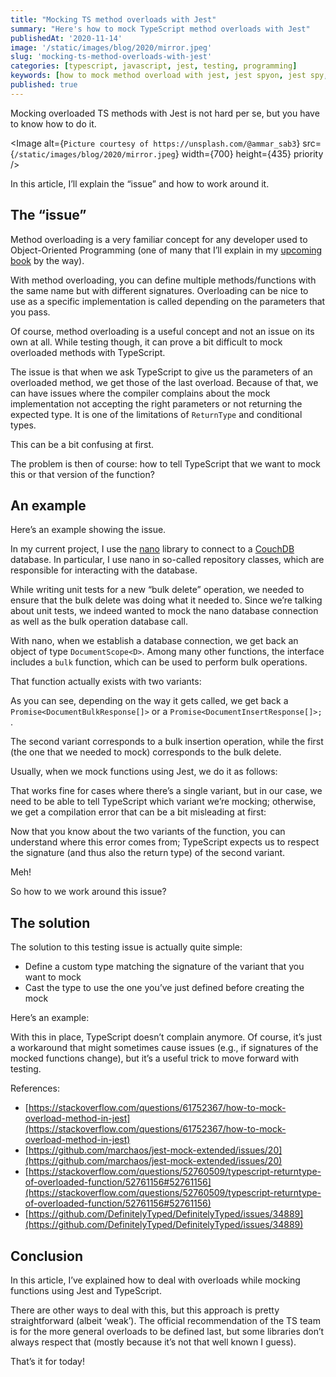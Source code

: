 ```yaml
---
title: "Mocking TS method overloads with Jest"
summary: "Here's how to mock TypeScript method overloads with Jest"
publishedAt: '2020-11-14'
image: '/static/images/blog/2020/mirror.jpeg'
slug: 'mocking-ts-method-overloads-with-jest'
categories: [typescript, javascript, jest, testing, programming]
keywords: [how to mock method overload with jest, jest spyon, jest spy, jest mock, typescript, javascript, jest]
published: true
---
```


Mocking overloaded TS methods with Jest is not hard per se, but you have to know how to do it.

<Image
  alt={`Picture courtesy of https://unsplash.com/@ammar_sab3`}
  src={`/static/images/blog/2020/mirror.jpeg`}
  width={700}
  height={435}
  priority
/>

In this article, I’ll explain the “issue” and how to work around it.

## The “issue”

Method overloading is a very familiar concept for any developer used to Object-Oriented Programming (one of many that I’ll explain in my [upcoming book](http://dev-concepts.dev/) by the way).

With method overloading, you can define multiple methods/functions with the same name but with different signatures. Overloading can be nice to use as a specific implementation is called depending on the parameters that you pass.

Of course, method overloading is a useful concept and not an issue on its own at all. While testing though, it can prove a bit difficult to mock overloaded methods with TypeScript.

The issue is that when we ask TypeScript to give us the parameters of an overloaded method, we get those of the last overload. Because of that, we can have issues where the compiler complains about the mock implementation not accepting the right parameters or not returning the expected type. It is one of the limitations of `ReturnType` and conditional types.

This can be a bit confusing at first.

The problem is then of course: how to tell TypeScript that we want to mock this or that version of the function?

## An example

Here’s an example showing the issue.

In my current project, I use the [nano](https://www.npmjs.com/package/nano) library to connect to a [CouchDB](https://couchdb.apache.org/) database. In particular, I use nano in so-called repository classes, which are responsible for interacting with the database.

While writing unit tests for a new “bulk delete” operation, we needed to ensure that the bulk delete was doing what it needed to. Since we’re talking about unit tests, we indeed wanted to mock the nano database connection as well as the bulk operation database call.

With nano, when we establish a database connection, we get back an object of type `DocumentScope<D>`. Among many other functions, the interface includes a `bulk` function, which can be used to perform bulk operations.

That function actually exists with two variants:

<Gist gistLink="dsebastien/1a81a2456bb131dec3729f5be525abc2" />

As you can see, depending on the way it gets called, we get back a `Promise<DocumentBulkResponse[]>` or a `Promise<DocumentInsertResponse[]>;` .

The second variant corresponds to a bulk insertion operation, while the first (the one that we needed to mock) corresponds to the bulk delete.

Usually, when we mock functions using Jest, we do it as follows:

<Gist gistLink="dsebastien/2ce8e9ba749e4980dc41a988a10ea889" />

That works fine for cases where there’s a single variant, but in our case, we need to be able to tell TypeScript which variant we’re mocking; otherwise, we get a compilation error that can be a bit misleading at first:

<Gist gistLink="dsebastien/3cd65a1b729d4619dc931a2acad64a5b" />

Now that you know about the two variants of the function, you can understand where this error comes from; TypeScript expects us to respect the signature (and thus also the return type) of the second variant.

Meh!

So how to we work around this issue?

## The solution

The solution to this testing issue is actually quite simple:

* Define a custom type matching the signature of the variant that you want to mock
* Cast the type to use the one you’ve just defined before creating the mock

Here’s an example:

<Gist gistLink="dsebastien/2560ac9f8899b6d85488a33ac844ea43" />

With this in place, TypeScript doesn’t complain anymore. Of course, it’s just a workaround that might sometimes cause issues (e.g., if signatures of the mocked functions change), but it’s a useful trick to move forward with testing.

References:

* [https://stackoverflow.com/questions/61752367/how-to-mock-overload-method-in-jest](https://stackoverflow.com/questions/61752367/how-to-mock-overload-method-in-jest)
* [https://github.com/marchaos/jest-mock-extended/issues/20](https://github.com/marchaos/jest-mock-extended/issues/20)
* [https://stackoverflow.com/questions/52760509/typescript-returntype-of-overloaded-function/52761156#52761156](https://stackoverflow.com/questions/52760509/typescript-returntype-of-overloaded-function/52761156#52761156)
* [https://github.com/DefinitelyTyped/DefinitelyTyped/issues/34889](https://github.com/DefinitelyTyped/DefinitelyTyped/issues/34889)

## Conclusion

In this article, I’ve explained how to deal with overloads while mocking functions using Jest and TypeScript.

There are other ways to deal with this, but this approach is pretty straightforward (albeit ‘weak’). The official recommendation of the TS team is for the more general overloads to be defined last, but some libraries don’t always respect that (mostly because it’s not that well known I guess).

That’s it for today!

<BlogPostSignature />
